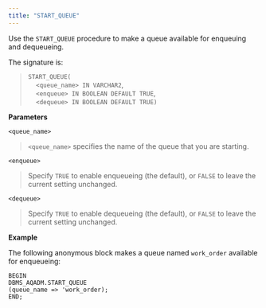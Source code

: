 ```yaml
---
title: "START_QUEUE"
---
```


Use the `START_QUEUE` procedure to make a queue available for enqueuing and dequeueing.

The signature is:

> `START_QUEUE(`  
>     `<queue_name> IN VARCHAR2`,  
>     `<enqueue> IN BOOLEAN DEFAULT TRUE`,  
>     `<dequeue> IN BOOLEAN DEFAULT TRUE)`

**Parameters**

`<queue_name>`

> `<queue_name>` specifies the name of the queue that you are starting.

`<enqueue>`

> Specify `TRUE` to enable enqueueing (the default), or `FALSE` to leave the current setting unchanged.

`<dequeue>`

> Specify `TRUE` to enable dequeueing (the default), or `FALSE` to leave the current setting unchanged.

**Example**

The following anonymous block makes a queue named `work_order` available for enqueueing:

``` text
BEGIN
DBMS_AQADM.START_QUEUE
(queue_name => 'work_order);
END;
```

